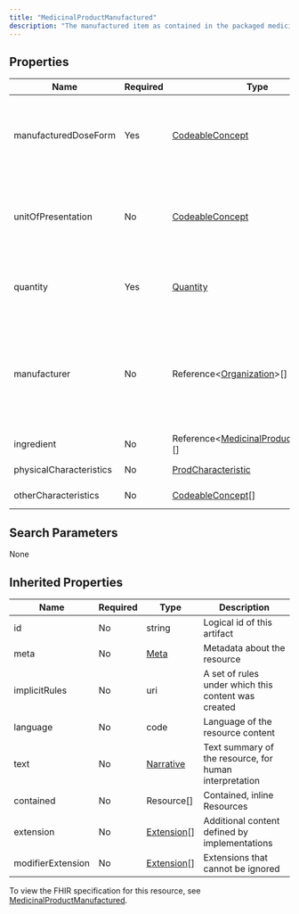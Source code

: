 ```yaml
---
title: "MedicinalProductManufactured"
description: "The manufactured item as contained in the packaged medicinal product."
---
```


## Properties

| Name                    | Required | Type                                                                                                    | Description                                                                                                       |
| ----------------------- | -------- | ------------------------------------------------------------------------------------------------------- | ----------------------------------------------------------------------------------------------------------------- |
| manufacturedDoseForm    | Yes      | [CodeableConcept](/medical-api/fhir/data-types/codeableconcept)                                         | Dose form as manufactured and before any transformation into the pharmaceutical product                           |
| unitOfPresentation      | No       | [CodeableConcept](/medical-api/fhir/data-types/codeableconcept)                                         | The “real world” units in which the quantity of the manufactured item is described                                |
| quantity                | Yes      | [Quantity](/medical-api/fhir/data-types/quantity)                                                       | The quantity or "count number" of the manufactured item                                                           |
| manufacturer            | No       | Reference&lt;[Organization](/medical-api/fhir/resources/organization)&gt;[]                             | Manufacturer of the item (Note that this should be named "manufacturer" but it currently causes technical issues) |
| ingredient              | No       | Reference&lt;[MedicinalProductIngredient](/medical-api/fhir/resources/medicinalproductingredient)&gt;[] | Ingredient                                                                                                        |
| physicalCharacteristics | No       | [ProdCharacteristic](/medical-api/fhir/data-types/prodcharacteristic)                                   | Dimensions, color etc.                                                                                            |
| otherCharacteristics    | No       | [CodeableConcept](/medical-api/fhir/data-types/codeableconcept)[]                                       | Other codeable characteristics                                                                                    |

## Search Parameters

None

## Inherited Properties

| Name              | Required | Type                                                  | Description                                            |
| ----------------- | -------- | ----------------------------------------------------- | ------------------------------------------------------ |
| id                | No       | string                                                | Logical id of this artifact                            |
| meta              | No       | [Meta](/medical-api/fhir/data-types/meta)             | Metadata about the resource                            |
| implicitRules     | No       | uri                                                   | A set of rules under which this content was created    |
| language          | No       | code                                                  | Language of the resource content                       |
| text              | No       | [Narrative](/medical-api/fhir/data-types/narrative)   | Text summary of the resource, for human interpretation |
| contained         | No       | Resource[]                                            | Contained, inline Resources                            |
| extension         | No       | [Extension](/medical-api/fhir/data-types/extension)[] | Additional content defined by implementations          |
| modifierExtension | No       | [Extension](/medical-api/fhir/data-types/extension)[] | Extensions that cannot be ignored                      |

To view the FHIR specification for this resource, see [MedicinalProductManufactured](https://www.hl7.org/fhir/StructureDefinition/MedicinalProductManufactured).
